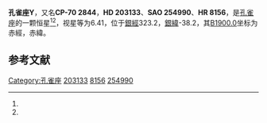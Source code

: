 {{Starbox begin
| name = 孔雀座Y
}}
{{Starbox observe
| epoch = [[J2000.0|J2000.0]]
| constell = [[孔雀座|孔雀座]]<ref name=SIMBAD>{{cite web
 | url=http://simbad.u-strasbg.fr/simbad/sim-id?Ident=HR+8156
 | title =Pulsating variable Star
 | publisher=Centre de Données astronomiques de Strasbourg
 | work=SIMBAD
 | accessdate=2012-07-13}}</ref><ref name=DATA>{{cite web
 | url=http://vizier.u-strasbg.fr/viz-bin/VizieR-5?-out.add=.&-source=5050&-corr=PK=HR&-out.max=9999&HR=8156
 | title=VizieR Detailed Page
 | accessdate=2012-07-13
 | archive-date=2016-03-04
 | archive-url=https://web.archive.org/web/20160304202644/http://vizier.u-strasbg.fr/viz-bin/VizieR-5?-out.add=.&-source=5050&-corr=PK=HR&-out.max=9999&HR=8156
 | dead-url=no
 }}</ref>
| 星官 = 
| ra = {{RA|21|24|16.7}}<ref name=SIMBAD /><ref name=DATA />
| dec = {{DEC|-69|44|3}}<ref name=SIMBAD /><ref name=DATA />
| appmag_v = 6.41<ref name=SIMBAD /><ref name=DATA />
}}
{{Starbox character
| class = C5II<ref name=SIMBAD /><ref name=DATA />
| b-v = 2.82<ref name=SIMBAD /><ref name=DATA />
| u-b = 3.4<ref name=SIMBAD /><ref name=DATA />
| r-i = <ref name=SIMBAD /><ref name=DATA />
| variable = 
}}
{{Starbox astrometry
| radial_v = 3.4
| prop_mo_ra = 1
| parallax = 
| p_error = 
}}
{{Starbox catalog
| names =CP-70 2844，[[SAO星表|SAO]] 254990，[[HD星表|HD]] 203133，[[HR星表|HR]] 8156}}
{{Starbox reference |Simbad=HR+8156}}
{{Starbox end}}

'''孔雀座Y'''，又名'''CP-70 2844'''，'''HD 203133'''、'''SAO 254990'''、'''HR 8156'''，是[[孔雀座|孔雀座]]的一颗恒星<ref name=SIMBAD /><ref name=DATA />，视星等为6.41，位于[[銀道座標系|銀經]]323.2，[[銀道座標系|銀緯]]-38.2，其[[B1900.0|B1900.0]]坐标为赤經{{RA|21|15|13.4}}，赤緯{{DEC|-70|-38.2|36}}。

== 参考文献 ==
{{reflist}}

{{star-stub}}

{{孔雀座恒星}}
[[Category:孔雀座|Category:孔雀座]]
[[Category:HD和HDE天體|203133]]
[[Category:HR天體|8156]]
[[Category:SAO天體|254990]]